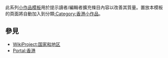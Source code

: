 <noinclude>{{template doc page viewed directly}}</noinclude>
此系列[[:Category:小作品模板|小作品模板]]用於提示讀者/編輯者擴充條目內容以改善其質量。置放本模板的頁面將自動加入到分類[[:Category:香港小作品]]。
== 參見 ==
* [[WikiProject:国家和地区]]
* [[Portal:香港]]